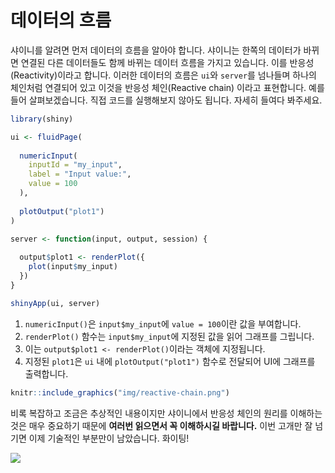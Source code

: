 # 데이터의 흐름 {#reactive-chain}

샤이니를 알려면 먼저 데이터의 흐름을 알아야 합니다. 샤이니는 한쪽의 데이터가 바뀌면 연결된 다른 데이터들도 함께 바뀌는 데이터 흐름을 가지고 있습니다. 이를 반응성(Reactivity)이라고 합니다. 이러한 데이터의 흐름은 `ui`와 `server`를 넘나들며 하나의 체인처럼 연결되어 있고 이것을 반응성 체인(Reactive chain) 이라고 표현합니다. 예를 들어 살펴보겠습니다. 직접 코드를 실행해보지 않아도 됩니다. 자세히 들여다 봐주세요.

```r
library(shiny)

ui <- fluidPage(
  
  numericInput(
    inputId = "my_input",
    label = "Input value:",
    value = 100
  ),
  
  plotOutput("plot1")
)

server <- function(input, output, session) {
  
  output$plot1 <- renderPlot({
    plot(input$my_input)
  })
}

shinyApp(ui, server)
```

1. `numericInput()`은 `input$my_input`에 `value = 100`이란 값을 부여합니다. 
2. `renderPlot()` 함수는 `input$my_input`에 지정된 값을 읽어 그래프를 그립니다.
3. 이는 `output$plot1 <- renderPlot()`이라는 객체에 지정됩니다.
4. 지정된 `plot1`은 `ui` 내에 `plotOutput("plot1")` 함수로 전달되어 UI에 그래프를 출력합니다.

```r

knitr::include_graphics("img/reactive-chain.png")
```

비록 복잡하고 조금은 추상적인 내용이지만 샤이니에서 반응성 체인의 원리를 이해하는 것은 매우 중요하기 때문에 **여러번 읽으면서 꼭 이해하시길 바랍니다.** 이번 고개만 잘 넘기면 이제 기술적인 부분만이 남았습니다. 화이팅!

<img src="img/chain.jpeg">
